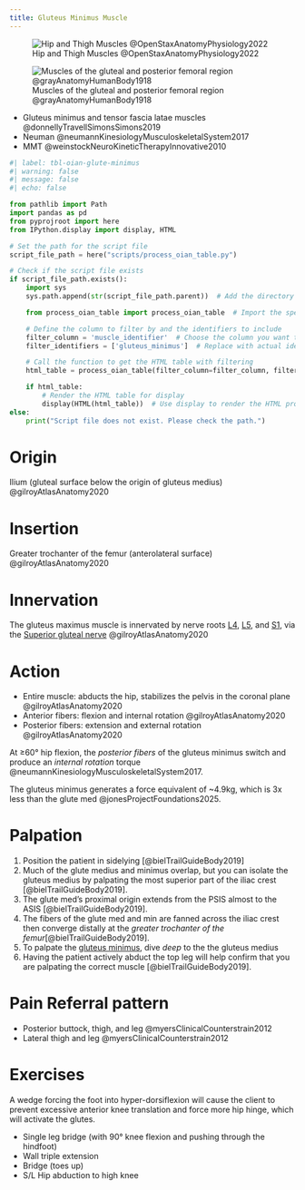 ```yaml
---
title: Gluteus Minimus Muscle
---
```



![Hip and Thigh Muscles @OpenStaxAnatomyPhysiology2022](/The Archive/Images/OpenStax Anatomy and Physiology 2e/fig11.29 Hip and Thigh Muscles.jpeg){#fig-openstax-fig11.29}

![Muscles of the gluteal and posterior femoral region @grayAnatomyHumanBody1918](/The Archive/Images/Gray anatomy 1918 images/Myology/image434 Muscles of the gluteal and posterior femoral regions.gif){#fig-gray1918-image434}

::: {.callout title="Reading list"}

- Gluteus minimus and tensor fascia latae muscles @donnellyTravellSimonsSimons2019
- Neuman @neumannKinesiologyMusculoskeletalSystem2017
- MMT @weinstockNeuroKineticTherapyInnovative2010


:::

```python
#| label: tbl-oian-glute-minimus
#| warning: false
#| message: false
#| echo: false

from pathlib import Path
import pandas as pd
from pyprojroot import here
from IPython.display import display, HTML

# Set the path for the script file
script_file_path = here("scripts/process_oian_table.py")

# Check if the script file exists
if script_file_path.exists():
    import sys
    sys.path.append(str(script_file_path.parent))  # Add the directory of the script to the system path

    from process_oian_table import process_oian_table  # Import the specific function

    # Define the column to filter by and the identifiers to include
    filter_column = 'muscle_identifier'  # Choose the column you want to filter by
    filter_identifiers = ['gluteus_minimus']  # Replace with actual identifiers you want to include

    # Call the function to get the HTML table with filtering
    html_table = process_oian_table(filter_column=filter_column, filter_identifiers=filter_identifiers)

    if html_table:
        # Render the HTML table for display
        display(HTML(html_table))  # Use display to render the HTML properly
else:
    print("Script file does not exist. Please check the path.")

```

# Origin {#origin}

Ilium (gluteal surface below the origin of gluteus medius) @gilroyAtlasAnatomy2020

# Insertion {#insertion}

Greater trochanter of the femur (anterolateral surface) @gilroyAtlasAnatomy2020


# Innervation {#innervation}

The gluteus maximus muscle is innervated by nerve roots [L4]({{< var ref-nerve-root.l4 >}}), [L5]({{< var ref-nerve-root.l5 >}}), and [S1]({{< var ref-nerve-root.s1 >}}), via the [Superior gluteal nerve]({{< var ref-superior-gluteal-nerve.path >}})  @gilroyAtlasAnatomy2020



# Action {#action}

- Entire muscle: abducts the hip, stabilizes the pelvis in the coronal plane @gilroyAtlasAnatomy2020
- Anterior fibers: flexion and internal rotation @gilroyAtlasAnatomy2020 
- Posterior fibers: extension and external rotation @gilroyAtlasAnatomy2020 

 At &ge;60&deg; hip flexion, the *posterior fibers* of the gluteus minimus switch and produce an *internal rotation* torque @neumannKinesiologyMusculoskeletalSystem2017.


The gluteus minimus generates a force equivalent of ~4.9kg, which is 3x less than the glute med @jonesProjectFoundations2025.


# Palpation {#palpation}

<ol>
    <li>Position the patient in sidelying [@bielTrailGuideBody2019]</li>
    <li>Much of the glute medius and minimus overlap, but you can isolate the gluteus medius by palpating the most superior part of the iliac crest [@bielTrailGuideBody2019].</li>
    <li>The glute med's proximal origin extends from the PSIS almost to the ASIS [@bielTrailGuideBody2019].</li>
    <li>The fibers of the glute med and min are fanned across the iliac crest then converge distally at the <i>greater trochanter of the femur</i>[@bielTrailGuideBody2019].</li>
    <li>To palpate the [gluteus minimus]({{< var ref-gluteus-minimus.palpation >}}), dive <i>deep</i> to the the gluteus medius</li>
    <li>Having the patient actively abduct the top leg will help confirm that you are palpating the correct muscle [@bielTrailGuideBody2019].</li>
</ol>

# Pain Referral pattern

- Posterior buttock, thigh, and leg @myersClinicalCounterstrain2012
- Lateral thigh and leg @myersClinicalCounterstrain2012

# Exercises {#exercise}

A wedge forcing the foot into hyper-dorsiflexion will cause the client to prevent excessive anterior knee translation and force more hip hinge, which will activate the glutes.

- Single leg bridge (with 90&deg; knee flexion and pushing through the hindfoot)
- Wall triple extension
- Bridge (toes up)
- S/L Hip abduction to high knee